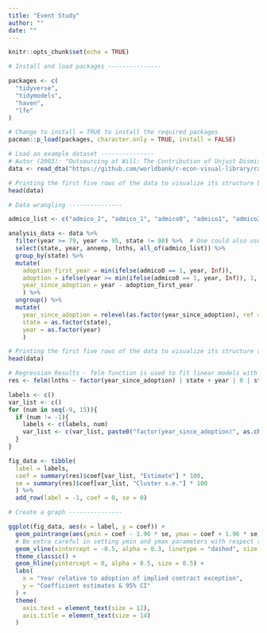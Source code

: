 ```yaml
---
title: "Event Study"
author: ""
date: ""
---
```


```r
knitr::opts_chunk$set(echo = TRUE)
```

```r
# Install and load packages ---------------

packages <- c(
  "tidyverse",
  "tidymodels",
  "haven",
  "lfe"
)

# Change to install = TRUE to install the required packages
pacman::p_load(packages, character.only = TRUE, install = FALSE)

# Load an example dataset ---------------
# Autor (2003): "Outsourcing at Will: The Contribution of Unjust Dismissal Doctrine to the Growth of Employment Outsourcing"
data <- read_dta("https://github.com/worldbank/r-econ-visual-library/raw/master/Library/Data/autor-jole-2003.dta")

# Printing the first five rows of the data to visualize its structure before data wrangling
head(data)

# Data wrangling ---------------

admico_list <- c("admico_2", "admico_1", "admico0", "admico1", "admico2", "admico3", "mico4")

analysis_data <- data %>%
  filter(year >= 79, year <= 95, state != 98) %>%  # One could also use filter(between(year, min_year, max_year))
  select(state, year, annemp, lnths, all_of(admico_list)) %>%
  group_by(state) %>%
  mutate(
    adoption_first_year = min(ifelse(admico0 == 1, year, Inf)),
    adoption = ifelse(year >= min(ifelse(admico0 == 1, year, Inf)), 1, 0),
    year_since_adoption = year - adoption_first_year
    ) %>%
  ungroup() %>%
  mutate(
    year_since_adoption = relevel(as.factor(year_since_adoption), ref = "-1"),
    state = as.factor(state),
    year = as.factor(year)
    )

# Printing the first five rows of the data to visualize its structure after data wrangling
head(data)

# Regression Results - felm function is used to fit linear models with multiple group fixed effects 
res <- felm(lnths ~ factor(year_since_adoption) | state + year | 0 | state, data = analysis_data)

labels <- c()
var_list <- c()
for (num in seq(-9, 15)){
  if (num != -1){
    labels <- c(labels, num)
    var_list <- c(var_list, paste0("factor(year_since_adoption)", as.character(num)))
  }
}

fig_data <- tibble(
  label = labels,
  coef = summary(res)$coef[var_list, "Estimate"] * 100,
  se = summary(res)$coef[var_list, "Cluster s.e."] * 100
  ) %>%
  add_row(label = -1, coef = 0, se = 0)

# Create a graph ---------------

ggplot(fig_data, aes(x = label, y = coef)) +
  geom_pointrange(aes(ymin = coef - 1.96 * se, ymax = coef + 1.96 * se), alpha = 0.7) +
  # Be extra careful in setting ymin and ymax parameters with respect to the critical value when using pointrange 
  geom_vline(xintercept = -0.5, alpha = 0.3, linetype = "dashed", size = 0.3) +
  theme_classic() +
  geom_hline(yintercept = 0, alpha = 0.5, size = 0.5) +
  labs(
    x = "Year relative to adoption of implied contract exception",
    y = "Coefficient estimates & 95% CI"
  ) +
  theme(
    axis.text = element_text(size = 12),
    axis.title = element_text(size = 14)
  )

```
